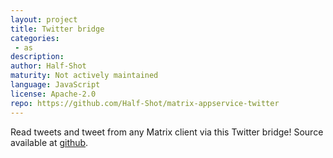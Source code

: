 ```yaml
---
layout: project
title: Twitter bridge
categories: 
 - as
description: 
author: Half-Shot
maturity: Not actively maintained
language: JavaScript
license: Apache-2.0
repo: https://github.com/Half-Shot/matrix-appservice-twitter
---
```


Read tweets and tweet from any Matrix client via this Twitter bridge! Source available at [github](https://github.com/Half-Shot/matrix-appservice-twitter).


